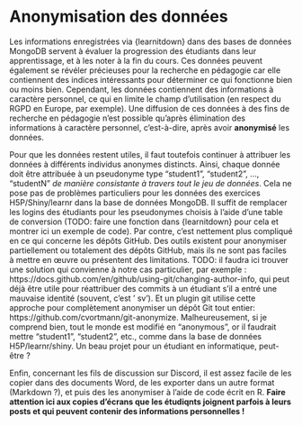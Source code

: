 # Anonymisation des données {#anonymisation}

Les informations enregistrées via {learnitdown} dans des bases de données MongoDB servent à évaluer la progression des étudiants dans leur apprentissage, et à les noter à la fin du cours. Ces données peuvent également se révéler précieuses pour la recherche en pédagogie car elle contiennent des indices intéressants pour déterminer ce qui fonctionne bien ou moins bien. Cependant, les données contiennent des informations à caractère personnel, ce qui en limite le champ d'utilisation (en respect du RGPD en Europe, par exemple). Une diffusion de ces données à des fins de recherche en pédagogie n'est possible qu'après élimination des informations à caractère personnel, c'est-à-dire, après avoir **anonymisé** les données.

Pour que les données restent utiles, il faut toutefois continuer à attribuer les données à différents individus anonymes distincts. Ainsi, chaque donnée doit être attribuée à un pseudonyme type "student1", "student2", ..., "studentN" *de manière consistante à travers tout le jeu de données*. Cela ne pose pas de problèmes particuliers pour les données des exercices H5P/Shiny/learnr dans la base de données MongoDB. Il suffit de remplacer les logins des étudiants pour les pseudonymes choisis à l'aide d'une table de conversion (TODO: faire une fonction dans {learnitdown} pour cela et montrer ici un exemple de code). Par contre, c'est nettement plus compliqué en ce qui concerne les dépôts GitHub. Des outils existent pour anonymiser partiellement ou totalement des dépôts GitHub, mais ils ne sont pas faciles à mettre en œuvre ou présentent des limitations. TODO: il faudra ici trouver une solution qui convienne à notre cas particulier, par exemple\ : https://docs.github.com/en/github/using-git/changing-author-info, qui peut déjà être utile pour réattribuer des commits à un étudiant s'il a entré une mauvaise identité (souvent, c'est ' sv'). Et un plugin git utilise cette approche pour complètement anonymiser un dépôt Git tout entier: https://github.com/cvortmann/git-anonymize. Malheureusement, si je comprend bien, tout le monde est modifié en "anonymous", or il faudrait mettre "student1", "student2", etc., comme dans la base de données H5P/learnr/shiny. Un beau projet pour un étudiant en informatique, peut-être\ ?

Enfin, concernant les fils de discussion sur Discord, il est assez facile de les copier dans des documents Word, de les exporter dans un autre format (Markdown\ ?), et puis des les anonymiser à l'aide de code écrit en R. **Faire attention ici aux copies d'écrans que les étudiqnts joignent parfois à leurs posts et qui peuvent contenir des informations personnelles\ !**
